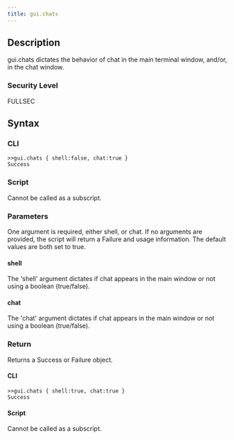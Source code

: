 ```yaml
---
title: gui.chats
---
```


## Description

gui.chats dictates the behavior of chat in the main terminal window, and/or, in the chat window.

### Security Level

FULLSEC

## Syntax

### CLI

```
>>gui.chats { shell:false, chat:true }
Success
```

### Script

Cannot be called as a subscript.

### Parameters

One argument is required, either shell, or chat. If no arguments are provided, the script will return a Failure and usage information. The default values are both set to true.

#### shell

The 'shell' argument dictates if chat appears in the main window or not using a boolean (true/false).

#### chat

The 'chat' argument dictates if chat appears in the main window or not using a boolean (true/false).

### Return

Returns a Success or Failure object.

#### CLI

```
>>gui.chats { shell:true, chat:true }
Success
```

#### Script

Cannot be called as a subscript.
